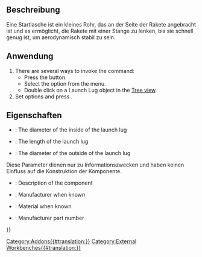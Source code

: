 <languages/>

{{Docnav/de
|[[Rocket_CompLaunchGuide/de|Starthilfen]]
|[[Rocket_RailButton/de|FührungsschienenKnopf]]
|[[Rocket_Workbench/de|Arbeitsbereich Rocket]]
|IconL=Rocket_LaunchGuideComposite.png
|IconR=Rocket_RailButton.svg
|IconC=RocketWorkbench.svg
}}

{{GuiCommand/de
|Name=Rocket LaunchLug
|Name/de=Rocket Startlasche
|MenuLocation=Rakete → Starthilfen → Startlasche
|Workbenches=[[Rocket_Workbench|Rocket Workbench]]
|Version=0.19
}}

<span id="Description"></span>
==Beschreibung==

Eine Startlasche ist ein kleines Rohr, das an der Seite der Rakete angebracht ist und es ermöglicht, die Rakete mit einer Stange zu lenken, bis sie schnell genug ist, um aerodynamisch stabil zu sein.

<span id="Usage"></span>
==Anwendung==

# There are several ways to invoke the command:
#* Press the {{Button|[[Image:Rocket_LaunchLug.svg|16px]] [[Rocket_LaunchLug|Launch Lug]]}} button.
#* Select the {{MenuCommand|Rocket → Launch Guides→ [[Image:Rocket_LaunchLug.svg|16px]] Launch Lug}} option from the menu.
#* Double click on a Launch Lug object in the [[Tree_view|Tree view]].
# Set options and press {{Button|OK}}.

<span id="Properties"></span>
==Eigenschaften==

{{TitleProperty|Startlasche}}

* {{PropertyData|Inner Diameter}}: The diameter of the inside of the launch lug
* {{PropertyData|Length}}: The length of the launch lug
* {{PropertyData|Outer Diameter}}: The diameter of the outside of the launch lug

{{TitleProperty|Rocket Komponenten}}

Diese Parameter dienen nur zu Informationszwecken und haben keinen Einfluss auf die Konstruktion der Komponente.

* {{PropertyData|Description}}: Description of the component
* {{PropertyData|Manufacturer}}: Manufacturer when known
* {{PropertyData|Material}}: Material when known
* {{PropertyData|Part Number}}: Manufacturer part number


{{Docnav/de
|[[Rocket_CompLaunchGuide/de|Starthilfen]]
|[[Rocket_RailButton/de|FührungsschienenKnopf]]
|[[Rocket_Workbench/de|Arbeitsbereich Rocket]]
|IconL=Rocket_LaunchGuideComposite.png
|IconR=Rocket_RailButton.svg
|IconC=RocketWorkbench.svg
}}

{{Userdocnavi{{#translation:}}}}
[[Category:Addons{{#translation:}}]]
[[Category:External Workbenches{{#translation:}}]]